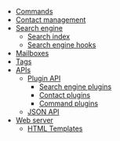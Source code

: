 * [[Commands]]
* [[Contact management]]
* [[Search engine]]
** [[Search index]]
** [[Search engine hooks]]
* [[Mailboxes]]
* [[Tags]]
* [[APIs]]
** [[Plugin API]]
*** [[Search engine plugins]]
*** [[Contact plugins]]
*** [[Command plugins]]
** [[JSON API]]
* [[Web server]]
** [[HTML Templates]]